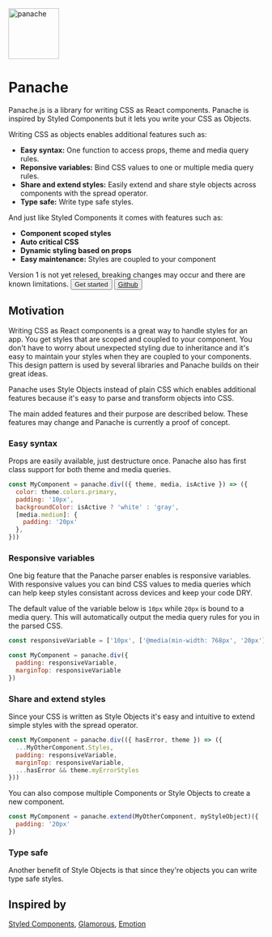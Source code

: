 
<img src="panache-logo.svg" alt="panache" height="100" width="100" />

# Panache

Panache.js is a library for writing CSS as React components. Panache is inspired by Styled Components but it lets you write your CSS as Objects. 

Writing CSS as objects enables additional features such as:
- **Easy syntax:** One function to access props, theme and media query rules.
- **Reponsive variables:** Bind CSS values to one or multiple media query rules.
- **Share and extend styles:** Easily extend and share style objects across components with the spread operator.
- **Type safe:** Write type safe styles.

And just like Styled Components it comes with features such as:
- **Component scoped styles** 
- **Auto critical CSS**
- **Dynamic styling based on props**
- **Easy maintenance:** Styles are coupled to your component

<Callout>
  Version 1 is not yet relesed, breaking changes may occur and there are known limitations.
</Callout>

<Button primary>
  <Link href="/react/get-started">
    <a>
      Get started
    </a>
  </Link>
</Button>

<Button>
  <a href="https://github.com/oscarpas/panache" target="_blank">
    Github
  </a>
</Button>

## Motivation

Writing CSS as React components is a great way to handle styles for an app. You get styles that are scoped and coupled to your component. You don't have to worry about unexpected styling due to inheritance and it's easy to maintain your styles when they are coupled to your components. This design pattern is used by several libraries and Panache builds on their great ideas.

Panache uses Style Objects instead of plain CSS which enables additional features because it's easy to parse and transform objects into CSS.

The main added features and their purpose are described below. These features may change and Panache is currently a proof of concept.

### Easy syntax

Props are easily available, just destructure once. Panache also has first class support for both theme and media queries.

```jsx
const MyComponent = panache.div(({ theme, media, isActive }) => ({
  color: theme.colors.primary,
  padding: '10px',
  backgroundColor: isActive ? 'white' : 'gray',
  [media.medium]: {
    padding: '20px'
  },
}))
```

### Responsive variables

One big feature that the Panache parser enables is responsive variables. With responsive values you can bind CSS values to media queries which can help keep styles consistant across devices and keep your code DRY.

The default value of the variable below is `10px` while `20px` is bound to a media query. This will automatically output the media query rules for you in the parsed CSS.

```jsx
const responsiveVariable = ['10px', ['@media(min-width: 768px', '20px']]

const MyComponent = panache.div({
  padding: responsiveVariable,
  marginTop: responsiveVariable
})
```

### Share and extend styles

Since your CSS is written as Style Objects it's easy and intuitive to extend simple styles with the spread operator.

```jsx
const MyComponent = panache.div(({ hasError, theme }) => ({
  ...MyOtherComponent.Styles,
  padding: responsiveVariable,
  marginTop: responsiveVariable,
  ...hasError && theme.myErrorStyles
}))
```

You can also compose multiple Components or Style Objects to create a new component.

```jsx
const MyComponent = panache.extend(MyOtherComponent, myStyleObject)({
  padding: '20px'
})
```

### Type safe

Another benefit of Style Objects is that since they're objects you can write type safe styles.

## Inspired by

[Styled Components](https://www.styled-components.com/), [Glamorous](https://glamorous.rocks/), [Emotion](https://emotion.sh/)